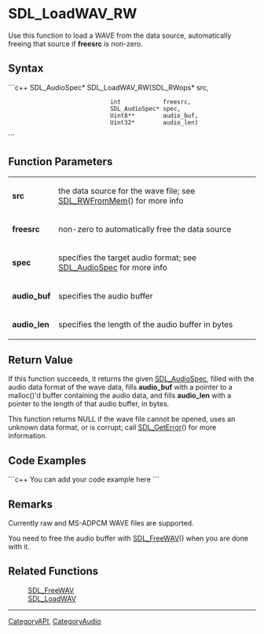 <!-- pragma section-numbers off -->
<!-- pragma disable-camelcase -->

= SDL_LoadWAV_RW =
Use this function to load a WAVE from the data source, automatically freeing that source if '''freesrc''' is non-zero.


== Syntax ==
```c++
SDL_AudioSpec* SDL_LoadWAV_RW(SDL_RWops*     src,
                              int            freesrc,
                              SDL_AudioSpec* spec,
                              Uint8**        audio_buf,
                              Uint32*        audio_len)
```

== Function Parameters ==
{|
|'''src'''
|the data source for the wave file; see [[SDL_RWFromMem]]() for more info
|-
|'''freesrc'''
|non-zero to automatically free the data source
|-
|'''spec'''
|specifies the target audio format; see [[SDL_AudioSpec]] for more info
|-
|'''audio_buf'''
|specifies the audio buffer
|-
|'''audio_len'''
|specifies the length of the audio buffer in bytes
|}

== Return Value ==
If this function succeeds, it returns the given [[SDL_AudioSpec]], filled with the audio data format of the wave data, fills '''audio_buf''' with a pointer to a malloc()'d buffer containing the audio data, and fills '''audio_len''' with a pointer to the length of that audio buffer, in bytes.

This function returns NULL if the wave file cannot be opened, uses an unknown data format, or is corrupt; call [[SDL_GetError]]() for more information.  

== Code Examples ==
```c++
You can add your code example here
```

== Remarks ==
Currently raw and MS-ADPCM WAVE files are supported.

You need to free the audio buffer with [[SDL_FreeWAV]]() when you are done with it.

== Related Functions ==
:[[SDL_FreeWAV]]
:[[SDL_LoadWAV]]

----
[[CategoryAPI]], [[CategoryAudio]]
